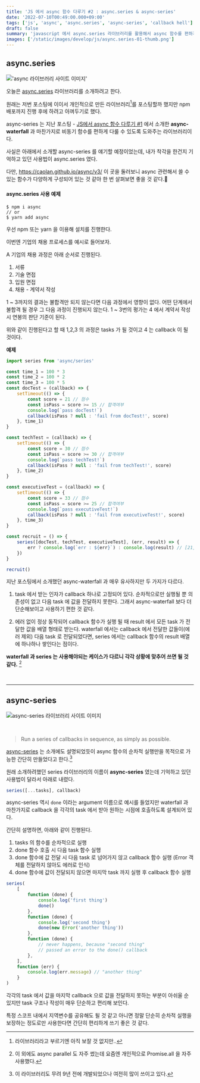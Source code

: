 ```yaml
---
title: 'JS 에서 async 함수 다루기 #2 : async.series & async-series'
date: '2022-07-10T00:49:00.000+09:00'
tags: ['js', 'async', 'async.series', 'async-series', 'callback hell']
draft: false
summary: 'javascript 에서 async.series 라이브러리를 활용해서 async 함수를 편하게 호출하고 관리하기, async 함수의 동기적 호출'
images: ['/static/images/develop/js/async.series-01-thumb.png']
---
```


## async.series

!['async 라이브러리 사이트 이미지'](/static/images/develop/js/async.series-01.png)

오늘은 [async.series](https://caolan.github.io/async/v3/docs.html#series) 라이브러리를 소개하려고 한다.

원래는 저번 포스팅에 이이서 개인적으로 만든 라이브러리[^1]를 포스팅할까 했지만 npm 배포까지 진행 후에 하려고 아껴두기로 했다.

[^1]: 라이브러리라고 부르기엔 아직 보잘 것 없지만..

async-series 는 지난 포스팅 - [JS에서 async 함수 다루기 #1](https://cheesepaninim.vercel.app/blog/develop/js/async-waterfall-01) 에서 소개한
**async-waterfall** 과 마찬가지로 비동기 함수를 편하게 다룰 수 있도록 도와주는 라이브러리이다.

사실은 아래에서 소개할 async-series 를 얘기할 예정이었는데, 내가 착각을 한건지 기억하고 있던 사용법이 async.series 였다.

다만, https://caolan.github.io/async/v3/ 이 곳을 둘러보니 async 관련해서 쓸 수 있는 함수가 다양하게 구성되어 있는 것 같아 한 번 살펴보면 좋을 것 같다.🎁

#### async.series 사용 예제

```
$ npm i async
// or
$ yarn add async
```

우선 npm 또는 yarn 을 이용해 설치를 진행한다.

이번엔 기업의 채용 프로세스를 예시로 들어보자.

A 기업의 채용 과정은 아래 순서로 진행된다.

1. 서류
2. 기술 면접
3. 입원 면접
4. 채용 - 계약서 작성

1 ~ 3까지의 결과는 불합격만 되지 않는다면 다음 과정에서 영향이 없다.
어떤 단계에서 불합격 될 경우 그 다음 과정이 진행되지 않는다.
1 ~ 3번의 평가는 4 에서 계약서 작성 시 연봉의 판단 기준이 된다.

위와 같이 진행된다고 할 때 1,2,3 의 과정은 tasks 가 될 것이고 4 는 callback 이 될 것이다.

**예제**

```javascript
import series from 'async/series'

const time_1 = 100 * 3
const time_2 = 100 * 2
const time_3 = 100 * 5
const docTest = (callback) => {
    setTimeout(() => {
        const score = 21 // 점수
        const isPass = score >= 15 // 합격여부
        console.log(`pass docTest!`)
        callback(isPass ? null : 'fail from docTest!', score)
    }, time_1)
}

const techTest = (callback) => {
    setTimeout(() => {
        const score = 30 // 점수
        const isPass = score >= 30 // 합격여부
        console.log(`pass techTest!`)
        callback(isPass ? null : 'fail from techTest!', score)
    }, time_2)
}

const executiveTest = (callback) => {
    setTimeout(() => {
        const score = 33 // 점수
        const isPass = score >= 25 // 합격여부
        console.log(`pass executiveTest!`)
        callback(isPass ? null : 'fail from executiveTest!', score)
    }, time_3)
}

const recruit = () => {
    series([docTest, techTest, executiveTest], (err, result) => {
        err ? console.log(`err : ${err}`) : console.log(result) // [21, 30, 33]
    })
}

recruit()
```

지난 포스팅에서 소개했던 async-waterfall 과 매우 유사하지만 두 가지가 다르다.

1. task 에서 받는 인자가 callback 하나로 고정되어 있다.
   순차적으로만 실행될 뿐 의존성이 없고 다음 task 에 값을 전달하지 못한다.
   그래서 async-waterfall 보다 더 단순해보이고 사용하기 편한 것 같다.

2. 에러 없이 정상 동작되어 callback 함수가 실행 될 때 result 에서 모든 task 가 전달한 값을 배열 형태로 받는다.
   waterfall 에서는 callback 에서 전달한 값들이(에러 제외) 다음 task 로 전달되었다면,
   series 에서는 callback 함수의 result 배열에 하나하나 쌓인다는 점이다.

**waterfall 과 series 는 사용해야되는 케이스가 다르니 각각 상황에 맞추어 쓰면 될 것 같다.** [^2]

[^2]: 이 외에도 async parallel 도 자주 썼는데 요즘엔 개인적으로 Promise.all 을 자주 사용했다.

<br />

---

## async-series

![async-series 라이브러리 사이트 이미지](/static/images/develop/js/async-series-01.png)

<br />

> Run a series of callbacks in sequence, as simply as possible.

[async-series](https://www.npmjs.com/package/async-series) 는 소개에도 설명되었듯이 async 함수의 순차적 실행만을 목적으로 가능한 간단히 만들었다고 한다.[^3]

[^3]: 이 라이브러리도 무려 9년 전에 개발되었으나 여전히 많이 쓰이고 있다.

원래 소개하려했던 series 라이브러리의 이름이 **async-series** 였는데 기억하고 있던 사용법이 달라서 아래로 내렸다.

```javascript
series([...tasks], callback)
```

async-series 역시 `done` 이라는 argument 이름으로 예시를 들었지만 waterfall 과 마찬가지로 callback 을 각각의 task 에서 받아 원하는 시점에 호출하도록 설계되어 있다.

간단히 설명하면, 아래와 같이 진행된다.

1. tasks 의 함수를 순차적으로 실행
2. done 함수 호출 시 다음 task 함수 실행
3. done 함수에 값 전달 시 다음 task 로 넘어가지 않고 callback 함수 실행
   (Error 객체를 전달하지 않아도 에러로 인식)
4. done 함수에 값이 전달되지 않으면 마지막 task 까지 실행 후 callback 함수 실행

```javascript
series(
    [
        function (done) {
            console.log('first thing')
            done()
        },
        function (done) {
            console.log('second thing')
            done(new Error('another thing'))
        },
        function (done) {
            // never happens, because "second thing"
            // passed an error to the done() callback
        },
    ],
    function (err) {
        console.log(err.message) // "another thing"
    }
)
```

각각의 task 에서 값을 마지막 callback 으로 값을 전달하지 못하는 부분이 아쉬울 순 있지만 task 구조나 작성이 매우 단순하고 편리해 보인다.

특정 스코프 내에서 지역변수를 공유해도 될 것 같고 아니면 정말 단순히 순차적 실행을 보장하는 정도로만 사용한다면 간단히 편리하게 쓰기 좋은 것 같다.
